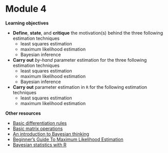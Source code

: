# Module 4

**Learning objectives**

 + **Define**, **state**, and **critique** the motivation(s) behind the three following estimation techniques
   + least squares estimation
   + maximum likelihood estimation
   + Bayesian inference
 + **Carry out** *by-hand* parameter estimation for the three following estimation techniques
   + least squares estimation
   + maximum likelihood estimation
   + Bayesian inference
 + **Carry out** parameter estimation in `R` for the following estimation techniques
   + least squares estimation
   + maximum likelihood estimation

**Other resources**

 + [Basic differentiation rules](https://requireguides.centennialcollege.ca/c.php?g=717032&p=5123102)
 + [Basic matrix operations](https://www.georgebrown.ca/sites/default/files/uploadedfiles/tlc/_documents/Basic_Matrix_Operations.pdf)
 + [An introduction to Bayesian thinking](https://statswithr.github.io/book/the-basics-of-bayesian-statistics.html)
 + [Beginner's Guide To Maximum Likelihood Estimation](https://www.aptech.com/blog/beginners-guide-to-maximum-likelihood-estimation-in-gauss/)
 + [Bayesian statistics with R](https://oliviergimenez.github.io/bayesian-stats-with-R/)